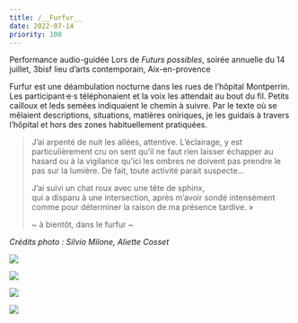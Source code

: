 ```yaml
---
title: /__Furfur__
date: 2022-07-14
priority: 100
---
```

Performance audio-guidée
Lors de *Futurs possibles*, soirée annuelle du 14 juillet,
3bisf lieu d’arts contemporain, Aix-en-provence

Furfur est une déambulation nocturne dans les rues de l’hôpital Montperrin. Les participant·e·s téléphonaient et la voix les attendait au bout du fil. Petits cailloux et leds semées indiquaient le chemin à suivre.
Par le texte où se mêlaient descriptions, situations, matières oniriques, je les guidais à travers l’hôpital et hors des zones habituellement pratiquées.

> J’ai arpenté de nuit les allées, attentive.
> L’éclairage, y est particulièrement cru
> on sent
> qu’il ne faut rien laisser échapper au hasard
> ou à la vigilance
> qu’ici les ombres ne doivent pas prendre le pas sur la lumière.
> De fait,
> toute activité parait suspecte…
>
> J’ai suivi un chat roux avec une tête de sphinx,\
> qui a disparu à une intersection, après m’avoir sondé intensément comme pour déterminer la raison de ma présence tardive. »
>
> \~ à bientôt, dans le furfur \~

<file />

*Crédits photo : Silvio Milone, Aliette Cosset*

![](src/assets/images/projects/furfur/0.jpg)

![](src/assets/images/projects/furfur/1.jpg)

![](src/assets/images/projects/furfur/2.jpg)

![](src/assets/images/projects/furfur/3.jpg)
